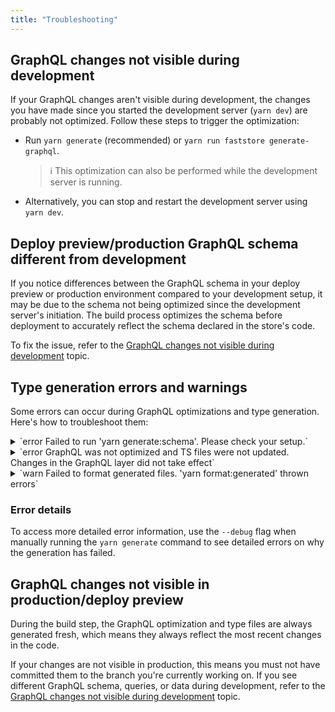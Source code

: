 ```yaml
---
title: "Troubleshooting"
---
```


## GraphQL changes not visible during development

If your GraphQL changes aren't visible during development, the changes you have made since you started the development server (`yarn dev`) are probably not optimized. 
Follow these steps to trigger the optimization:

- Run `yarn generate` (recommended) or `yarn run faststore generate-graphql`.

    > ℹ️ This optimization can also be performed while the development server is running.

- Alternatively, you can stop and restart the development server using `yarn dev`.

## Deploy preview/production GraphQL schema different from development

If you notice differences between the GraphQL schema in your deploy preview or production environment compared to your development setup, it may be due to the schema not being optimized since the development server's initiation. 
The build process optimizes the schema before deployment to accurately reflect the schema declared in the store's code.

To fix the issue, refer to the [GraphQL changes not visible during development](https://developers.vtex.com/docs/api-extension/troubleshooting#graphql-changes-not-visible-during-development) topic.

## Type generation errors and warnings

Some errors can occur during GraphQL optimizations and type generation. Here's how to troubleshoot them:

<details>
<summary>`error Failed to run 'yarn generate:schema'. Please check your setup.`</summary>

**- Possible cause:** Malformed files in your GraphQL Schema Extensions definitions.

**- Solution:** Check the graphql files inside the `src/graphql/(vtex or thirdParty)/typeDefs` folders for syntax or definition errors.
</details>

<details>
<summary>`error GraphQL was not optimized and TS files were not updated. Changes in the GraphQL layer did not take effect`</summary>

**- Possible Cause:** Malformed files or GraphQL types within your GraphQL layer, including errors in GraphQL Schema Extensions, declared queries, and fragments.

**- Solution:** Check the graphql files inside the `src/graphql/(vtex or thirdParty)/typeDefs` folders and component (.ts, tsx) files declaring queries and fragments in your project for syntax or definition errors.
</details>

<details>
<summary>`warn  Failed to format generated files. 'yarn format:generated' thrown errors`</summary>

After generating GraphQL Optimization and types files, they are formatted for readability. This step is recommended but not mandatory. If it fails, your changes to the GraphQL layer will still be visible. Therefore, it is a warning, not an error.
</details>

### Error details

To access more detailed error information, use the `--debug` flag when manually running the `yarn generate` command to see detailed errors on why the generation has failed.

## GraphQL changes not visible in production/deploy preview

During the build step, the GraphQL optimization and type files are always generated fresh, which means they always reflect the most recent changes in the code.

If your changes are not visible in production, this means you must not have committed them to the branch you're currently working on. If you see different GraphQL schema, queries, or data during development, refer to the [GraphQL changes not visible during development](https://developers.vtex.com/docs/api-extension/troubleshooting#graphql-changes-not-visible-during-development) topic.
